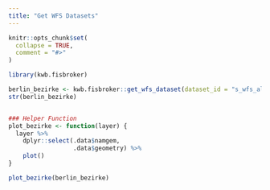 ```yaml
---
title: "Get WFS Datasets"
---
```


```r
knitr::opts_chunk$set(
  collapse = TRUE,
  comment = "#>"
)
```

```r
library(kwb.fisbroker)

berlin_bezirke <- kwb.fisbroker::get_wfs_dataset(dataset_id = "s_wfs_alkis_bezirk")
str(berlin_bezirke)


### Helper Function
plot_bezirke <- function(layer) {
  layer %>%
    dplyr::select(.data$namgem,
                  .data$geometry) %>%
    plot()
}

plot_bezirke(berlin_bezirke)

```
